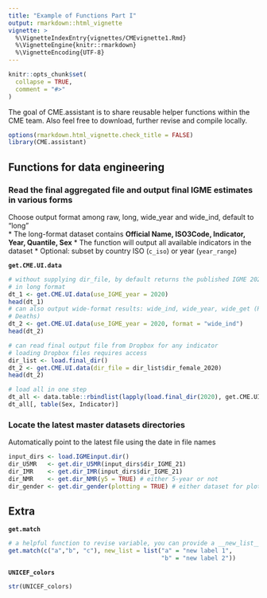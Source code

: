 ```yaml
---
title: "Example of Functions Part I"
output: rmarkdown::html_vignette
vignette: >
  %\VignetteIndexEntry{vignettes/CMEvignette1.Rmd}
  %\VignetteEngine{knitr::rmarkdown}
  %\VignetteEncoding{UTF-8}
---
```


```r
knitr::opts_chunk$set(
  collapse = TRUE,
  comment = "#>"
)
```

The goal of CME.assistant is to share reusable helper functions within the CME team.
Also feel free to download, further revise and compile locally.

```r
options(rmarkdown.html_vignette.check_title = FALSE)
library(CME.assistant)
```

## Functions for data engineering

### Read the final  aggregated file and output final IGME estimates in various forms
Choose output format among raw, long, wide_year and wide_ind, default to "long"  
* The long-format dataset contains __Official Name, ISO3Code, Indicator, Year, Quantile, Sex__
* The function will output all available indicators in the dataset
* Optional: subset by country ISO (`c_iso`) or year (`year_range`) 

**`get.CME.UI.data`**
```r
# without supplying dir_file, by default returns the published IGME 2020 result
# in long format
dt_1 <- get.CME.UI.data(use_IGME_year = 2020)
head(dt_1)
# can also output wide-format results: wide_ind, wide_year, wide_get (Rate and
# Deaths)
dt_2 <- get.CME.UI.data(use_IGME_year = 2020, format = "wide_ind")
head(dt_2)
```

```r
# can read final output file from Dropbox for any indicator
# loading Dropbox files requires access
dir_list <- load.final_dir()
dt_2 <- get.CME.UI.data(dir_file = dir_list$dir_female_2020)
head(dt_2)

# load all in one step
dt_all <- data.table::rbindlist(lapply(load.final_dir(2020), get.CME.UI.data, get = "both"), fill = TRUE)
dt_all[, table(Sex, Indicator)]
```


### Locate the latest master datasets directories  
Automatically point to the latest file using the date in file names  
```r
input_dirs <- load.IGMEinput.dir()
dir_U5MR   <- get.dir_U5MR(input_dirs$dir_IGME_21)
dir_IMR    <- get.dir_IMR(input_dirs$dir_IGME_21)
dir_NMR    <- get.dir_NMR(y5 = TRUE) # either 5-year or not
dir_gender <- get.dir_gender(plotting = TRUE) # either dataset for plotting or modeling
```


## Extra  
**`get.match`**
```r
# a helpful function to revise variable, you can provide a __new_list__ to define the labels
get.match(c("a","b", "c"), new_list = list("a" = "new label 1",
                                           "b" = "new label 2"))

```

**`UNICEF_colors`**
```r
str(UNICEF_colors)
```
